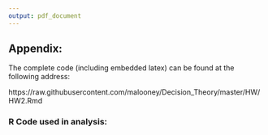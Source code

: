 ```yaml
---
output: pdf_document
---
```


## Appendix:

The complete code (including embedded latex) can be found at the following address:   
  
https://raw.githubusercontent.com/malooney/Decision_Theory/master/HW/HW2.Rmd

### R Code used in analysis:

\begin{verbatim}

# Housekeeping ----------------------------------------------------------------
rm(list= ls())
cat("\014")

set.seed(1)

library(summarytools)

# Problem 2.b -----------------------------------------------------------------

mu1= runif(1, -5, 5)
mu2= runif(1, -5, 5)
sig2.1=runif(1, 0, 10)
sig2.2= runif(1, 0, 10)

n1= n2= 10000
X1= rnorm(n1, mu1, sqrt(sig2.1))
X2= rnorm(n2, mu2, sqrt(sig2.2))
Y= X1+ X2

mu= mu1+ mu2
sig.sq= sig2.1+ sig2.2

Y.grid= seq(-20, 20, by= 0.01)
true.density= 1/ sqrt(2* pi* sig.sq)* exp(-1/ (2* sig.sq)* (Y.grid- mu)^2)

Y.mean <- mean(Y)
Y.var <- var(Y)

# Problem 2.b Plots------------------------------------------------------------

par(mfrow= c(1, 2), ps= 10, cex= 0.55, cex.main= 1.5)

hist(Y, prob= TRUE, xlab= "Y", ylab= "p(Y)", xlim= c(-30, 30))

lines(density(Y), lwd= 2, col= "green")

lines(Y.grid, true.density, col= "red", lty= 1, lwd= 1)

legend(4, 0.1,  c("True Density of Y", "MC Simulation of Y"), 
       lty= c(2, 1), col= c("red", "black"))


hist(Y, prob= TRUE, xlab= "Y", ylab= "p(Y)", xlim= c(-10, 5), 
     ylim= c(0.06, 0.11), main= "Zoomed Histogram of Y")

lines(density(Y), lwd= 2, col= "green")

lines(Y.grid, true.density, col= "red", lty= 1, lwd= 1)

legend(-3, 0.15,  c("True Density of Y", "MC Simulation of Y"), 
       lty= c(2, 1), col= c("red", "green"))
       
# Problem 2.c -----------------------------------------------------------------
# Initial paramater values taken from Problem 1.b

# MC convolution --------------------------------------------------------------
N= length(Y.grid)
dY= numeric(N)
for(i in seq_len(N)){ 
  X2.x2 = rnorm(N, mu2, sqrt(sig2.2))
  dY[i] = (1/ N) *sum((dnorm(Y.grid[i]- X2.x2, mu1, sqrt(sig2.1))))
}

# Numerical Convolution using R "integrate" funtion (quadrature) --------------
f.X1 <- function(x1){ 
  dnorm(x1, mu1, sqrt(sig2.1))
}

f.X2 <- function(x2){
  dnorm(x2, mu2, sqrt(sig2.2))
}

f.Y <- function(Y.grid){ 
  integrate(function(x1, Y.grid) 
    f.X2(Y.grid- x1)* f.X1(x1), -Inf, Inf, Y.grid)$value 
}

f.Y <- Vectorize(f.Y)

# Y.grid is assumed to be the MC integration support region  
convolution.Y <- f.Y(Y.grid)

# Problem 2.c Plots -----------------------------------------------------------

par(mfrow= c(1, 2), ps= 10, cex= 0.55, cex.main= 1.5)

hist(Y, prob= TRUE, xlab= "Y", ylab= "p(Y)", xlim=c(-30, 30))

lines(Y.grid, true.density, col= "red", lty= 2, lwd= 1)

legend(4, 0.1,  c("True Density of Y"), lty= c(2), col= c("red"))

hist(Y, prob= TRUE, xlab= "Y", ylab= "p(Y)", xlim= c(-30, 30),
     main= "Convolution Method - Histogram of Y")

lines(Y.grid, true.density, col = "red", lty= 2, lwd= 2)

lines(Y.grid, convolution.Y, col = "green", lty= 1)

legend(4, 0.1,  c("True Density of Y", "Convolution of Y"), 
       lty=c(2, 1), col=c("red","green"))
       
# Problem 2.d -----------------------------------------------------------------

a1 = runif(1, 0, 5)
b1 = runif(1, 0, 5)
a2 = runif(1, 0, 5)
b2 = runif(1, 0, 5)

n1 = n2 = 10000
X1 = rgamma(n1, a1, b1)
X2 = rgamma(n2, a2, b2)
Y = X1 + X2

Y.grid= seq(0, max(Y), by= 0.01)

# MC convolution --------------------------------------------------------------
N= length(Y.grid)
dY= numeric(N)

for(i in seq_len(N)){
	X2.x2= rgamma(N, a2, b2)
	dY[i]= (1/N)* sum(dgamma(Y.grid[i]- X2.x2, a1, b1))
}

# Numerical Convolution using R "integrate" funtion (quadrature) --------------
f.X1 <- function(x1){ 
  dgamma(x1, a1, b1)
}

f.X2 <- function(x2){
  dgamma(x2, a2, b2)
}

f.Y <- function(Y.grid){ integrate(function(x1, Y.grid) 
  f.X2(Y.grid- log(x1))* f.X1(x1), 0, Inf, Y.grid)$value
}

f.Y <- Vectorize(f.Y)

# Y.grid is assumed to be the MC integration support region  
convolution.Y <- f.Y(exp(Y.grid))

Y.mean <- mean(Y)
#Y.sig2 <- var(Y)

dY.mean <- Y.grid[which.max(dY)]
#dY.var <- var(dY)

# Problem 2.d Plots -----------------------------------------------------------

par(mfrow= c(1, 2), ps= 10, cex= 0.55, cex.main= 1.5)

hist(Y, prob = TRUE, xlab = "Y", ylab = "p(Y)", ylim= c(0, 0.03))

lines(density(Y), lwd = 1, col="red", lty= 2)

hist(Y, prob = TRUE, xlab = "Y", ylab = "p(Y)", ylim= c(0, 0.03))

lines(density(Y), lwd = 1, col="red", lty= 2)

lines(Y.grid, dY, col = rgb(0, 1, 0.8, alpha=0.4), lty = 1)

# Problem 3.c -----------------------------------------------------------------
# game of Craps

Craps <- function(){
  prob <- c(1:6, 5:1)/ 36
  first.roll <- sample(2:12, 1, prob= prob)
  if(first.roll %in% c(7, 11) || first.roll %in% c(2, 3, 12)){
    return(1* (first.roll %in% c(7, 11)))
  } else{
    point= first.roll
    new.roll <- sample(2:12, 1, prob= prob)
    while(point != new.roll && new.roll != 7){
      new.roll <- sample(2:12, 1, prob= prob)
    }
    return(1* (point == new.roll))
  }
}

N = 10000
n = 10
initialBet.Matrix <- matrix(10, ncol= 1, nrow= N)

  play <- function(bet= initialBet.Matrix){
    iBet= bet
  revenue= 0
  for(i in seq_len(n)){
    if(Craps() == 0){
      revenue= revenue- bet
      bet= 2* bet
    } else{
      revenue= revenue+ bet
      bet= iBet
    }
  }
  return( matrix(revenue, nrow= 1, ncol= 1))
  }
  
#start_time <- Sys.time()
earnings <-   matrix(apply(initialBet.Matrix, 1, play), nrow=N, ncol=1)
#end_time <- Sys.time()
#end_time - start_time

earn.mean <- mean(earnings)
earn.max <-  max(earnings)
earn.min <-  min(earnings)

# Problem 3.c Plots -----------------------------------------------------------

par(mfrow= c(1, 2), ps= 10, cex= 0.55, cex.main= 1.5)

hist(earnings, main= "Histogram of Earnings", xlab= "Earnings", 
xlim= c(earn.min+100, earn.max+10000))

plot(earnings[1:10000], type="l", main= "plot of 10,000 Experiments", 
     ylab= "Earnings", ylim= c(earn.min+100, earn.max+10000))

# Problem 3.c freq table ------------------------------------------------------

freq(as.vector(earnings), display.nas= FALSE, style= "rmarkdown", method = "pander", 
     omit.headings =T)


\end{verbatim}